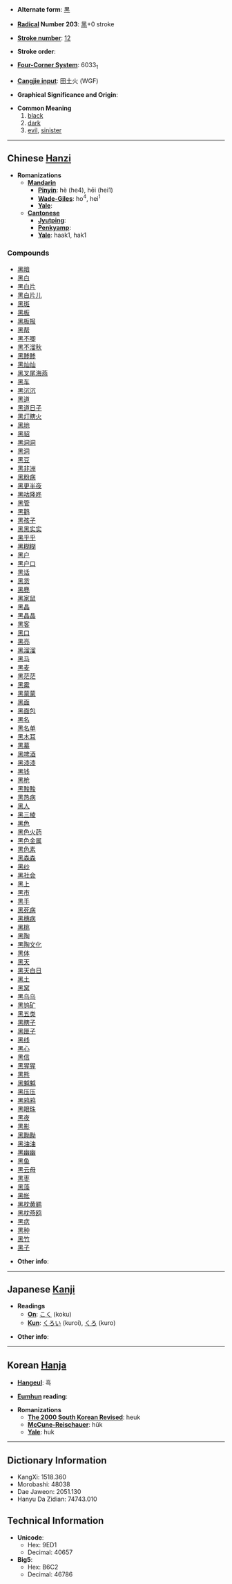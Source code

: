 * '''Alternate form''': [[黒]]

* '''[[Wiktionary:Chinese radical index| Radical]] Number 203''': [[Wiktionary:Chinese radical index 黑|黑]]+0 stroke

* '''[[Wiktionary:Chinese total strokes index|Stroke number]]''': [[Wiktionary:Chinese total strokes index 12|12]]

* '''Stroke order''': 

* '''[[Wiktionary:Chinese four corner index|Four-Corner System]]''': 6033<sub>1</sub>

* '''[[Wiktionary:Chinese Cangjie index|Cangjie input]]''': 田土火 (WGF)

* '''Graphical Significance and Origin''': 

* '''Common Meaning'''
*# [[black]]
*# [[dark]]
*# [[evil]], [[sinister]]

----

== Chinese [[Hanzi]] ==

* '''Romanizations'''
** '''[[Mandarin]]'''
*** '''[[Pinyin]]''': hè (he4), hēi (hei1)
*** '''[[Wade-Giles]]''': ho<sup>4</sup>, hei<sup>1</sup>
*** '''[[Yale]]''': 
** '''[[Cantonese]]'''
*** '''[[Jyutping]]''':
*** '''[[Penkyamp]]''': 
*** '''[[Yale]]''': haak1, hak1

===Compounds===
*[[黑暗]]
*[[黑白]]
*[[黑白片]]
*[[黑白片儿]]
*[[黑斑]]
*[[黑板]]
*[[黑板报]]
*[[黑帮]]
*[[黑不唧]]
*[[黑不溜秋]]
*[[黑黪黪]]
*[[黑灿灿]]
*[[黑叉尾海燕]]
*[[黑车]]
*[[黑沉沉]]
*[[黑道]]
*[[黑道日子]]
*[[黑灯瞎火]]
*[[黑地]]
*[[黑貂]]
*[[黑洞洞]]
*[[黑洞]]
*[[黑豆]]
*[[黑非洲]]
*[[黑粉病]]
*[[黑更半夜]]
*[[黑咕隆咚]]
*[[黑管]]
*[[黑鹳]]
*[[黑孩子]]
*[[黑黑实实]]
*[[黑乎乎]]
*[[黑糊糊]]
*[[黑户]]
*[[黑户口]]
*[[黑话]]
*[[黑货]]
*[[黑麂]]
*[[黑家鼠]]
*[[黑晶]]
*[[黑晶晶]]
*[[黑客]]
*[[黑口]]
*[[黑亮]]
*[[黑溜溜]]
*[[黑马]]
*[[黑麦]]
*[[黑茫茫]]
*[[黑霉]]
*[[黑蒙蒙]]
*[[黑面]]
*[[黑面包]]
*[[黑名]]
*[[黑名单]]
*[[黑木耳]]
*[[黑幕]]
*[[黑啤酒]]
*[[黑漆漆]]
*[[黑钱]]
*[[黑枪]]
*[[黑黢黢]]
*[[黑热病]]
*[[黑人]]
*[[黑三棱]]
*[[黑色]]
*[[黑色火药]]
*[[黑色金属]]
*[[黑色素]]
*[[黑森森]]
*[[黑纱]]
*[[黑社会]]
*[[黑上]]
*[[黑市]]
*[[黑手]]
*[[黑死病]]
*[[黑穗病]]
*[[黑桃]]
*[[黑陶]]
*[[黑陶文化]]
*[[黑体]]
*[[黑天]]
*[[黑天白日]]
*[[黑土]]
*[[黑窝]]
*[[黑乌乌]]
*[[黑钨矿]]
*[[黑五类]]
*[[黑瞎子]]
*[[黑匣子]]
*[[黑线]]
*[[黑心]]
*[[黑信]]
*[[黑猩猩]]
*[[黑熊]]
*[[黑魆魆]]
*[[黑压压]]
*[[黑鸦鸦]]
*[[黑眼珠]]
*[[黑夜]]
*[[黑影]]
*[[黑黝黝]]
*[[黑油油]]
*[[黑幽幽]]
*[[黑鱼]]
*[[黑云母]]
*[[黑枣]]
*[[黑藻]]
*[[黑帐]]
*[[黑枕黄鹂]]
*[[黑枕燕鸥]]
*[[黑痣]]
*[[黑种]]
*[[黑竹]]
*[[黑子]]

* '''Other info''': 

----

== Japanese [[Kanji]] ==

* '''Readings'''
** '''[[On]]''': [[こく]] (koku)
** '''[[Kun]]''': [[くろい]] (kuroi), [[くろ]] (kuro)

* '''Other info''':  

----

== Korean [[Hanja]] ==

* '''[[Hangeul]]''': 흑

* '''[[Eumhun]] reading''': 

* '''Romanizations'''
** '''[[The 2000 South Korean Revised Romanization|The 2000 South Korean Revised]]''': heuk
** '''[[McCune-Reischauer]]''': hŭk
** '''[[Yale]]''': huk

----

== Dictionary Information ==

* KangXi: 1518.360
* Morobashi: 48038
* Dae Jaweon: 2051.130
* Hanyu Da Zidian: 74743.010

== Technical Information ==

* '''Unicode''':
** Hex: 9ED1
** Decimal: 40657
* '''Big5''':
** Hex: B6C2
** Decimal: 46786